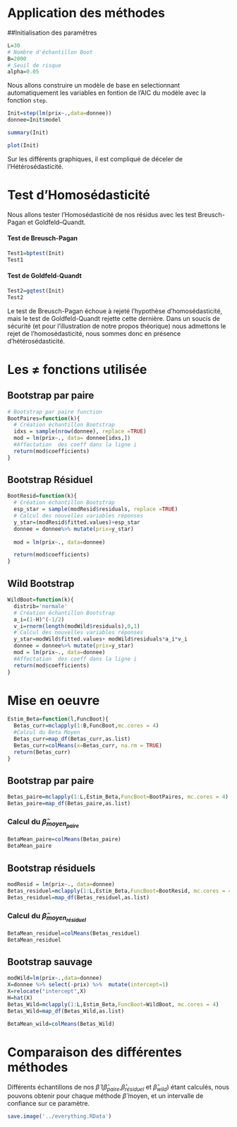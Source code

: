 
# Application des méthodes
##Initialisation des paramêtres
```r
L=30
# Nombre d'échantillon Boot 
B=2000
# Seuil de risque
alpha=0.05
```

Nous allons construire un modèle de base en selectionnant automatiquement les variables en fontion de l'AIC du modèle avec la fonction `step`. 
```r
Init=step(lm(prix~.,data=donnee))
donnee=Init$model
```

```r
summary(Init)
```

```r
plot(Init)
```
Sur les différents graphiques, il est compliqué de déceler de l'Hétérosédasticité.

# Test d'Homosédasticité

Nous allons tester l'Homosédasticité de nos résidus avec les test Breusch-Pagan et Goldfeld–Quandt.

#### Test de Breusch-Pagan
```r
Test1=bptest(Init)
Test1
```

#### Test de Goldfeld-Quandt
```r
Test2=gqtest(Init)
Test2
```

Le test de Breusch-Pagan échoue à rejeté l'hypothèse d'homosédasticité, mais le test de Goldfeld-Quandt rejette cette dernière. Dans un soucis de sécurité (et pour l'illustration de notre propos théorique) nous admettons le rejet de l'homosédasticité, nous sommes donc en présence d'hétérosédasticité.


# Les $\neq$ fonctions utilisée
## Bootstrap par paire
```r
# Bootstrap par paire function
BootPaires=function(k){
  # Création échantillon Bootstrap
  idxs = sample(nrow(donnee), replace =TRUE)
  mod = lm(prix~., data= donnee[idxs,])
  #Affectation  des coeff dans la ligne i
  return(mod$coefficients)
}
```

## Bootstrap Résiduel
```r
BootResid=function(k){
  # Création échantillon Bootstrap
  esp_star = sample(modResid$residuals, replace =TRUE)
  # Calcul des nouvelles variables réponses
  y_star=(modResid$fitted.values)+esp_star
  donnee = donnee%>% mutate(prix=y_star) 
  
  mod = lm(prix~., data=donnee)

  return(mod$coefficients)
}
```

## Wild Bootstrap 
```r
WildBoot=function(k){
  distrib='normale'
  # Création échantillon Bootstrap
  a_i=(1-H)^(-1/2)
  v_i=rnorm(length(modWild$residuals),0,1)
  # Calcul des nouvelles variables réponses
  y_star=modWild$fitted.values+ modWild$residuals*a_i*v_i
  donnee = donnee%>% mutate(prix=y_star) 
  mod = lm(prix~., data=donnee)
  #Affectation  des coeff dans la ligne i
  return(mod$coefficients)
}
```

# Mise en oeuvre
```r
Estim_Beta=function(l,FuncBoot){
  Betas_curr=mclapply(1:B,FuncBoot,mc.cores = 4)
  #Calcul du Beta Moyen
  Betas_curr=map_df(Betas_curr,as.list)
  Betas_curr=colMeans(x=Betas_curr, na.rm = TRUE)
  return(Betas_curr)
}

```

## Bootstrap par paire
```r
Betas_paire=mclapply(1:L,Estim_Beta,FuncBoot=BootPaires, mc.cores = 4)
Betas_paire=map_df(Betas_paire,as.list)
```

### Calcul du $\hat\beta_{moyen_{paire}}$
```r
BetaMean_paire=colMeans(Betas_paire)
BetaMean_paire
```


## Bootstrap résiduels
```r
modResid = lm(prix~., data=donnee)
Betas_residuel=mclapply(1:L,Estim_Beta,FuncBoot=BootResid, mc.cores = 4)
Betas_residuel=map_df(Betas_residuel,as.list)
```
### Calcul du $\hat\beta_{moyen_{résiduel}}$
```r
BetaMean_residuel=colMeans(Betas_residuel)
BetaMean_residuel
```


## Bootstrap sauvage
```r
modWild=lm(prix~.,data=donnee)
X=donnee %>% select(-prix) %>%  mutate(intercept=1)
X=relocate("intercept",X)
H=hat(X)
Betas_Wild=mclapply(1:L,Estim_Beta,FuncBoot=WildBoot, mc.cores = 4)
Betas_Wild=map_df(Betas_Wild,as.list)
```


```r
BetaMean_wild=colMeans(Betas_Wild)
```

# Comparaison des différentes méthodes

Différents échantillons de nos $\hat\beta$ ($\hat\beta_{paire}$,$\hat\beta_{résiduel}$ et $\hat\beta_{wild}$) étant calculés, nous pouvons obtenir pour chaque méthode $\hat\beta$ moyen, et un intervalle de confiance sur ce paramètre.


```r
save.image('../everything.RData')
```